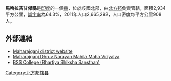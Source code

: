 '''馬哈拉吉甘傑縣'''是[[印度|印度]]的一個[[縣|縣]]，位於該國北部，由[[北方邦|北方邦]]負責管轄，面積2,934平方公里，[[識字率|識字率]]為64.3%，2011年人口2,665,292，人口密度每平方公里908人。

==外部連結==
* [http://maharajganj.nic.in/ Maharajganj district website] {{Wayback|url=http://maharajganj.nic.in/ |date=20190810062555 }}
* [https://web.archive.org/web/20140517071011/http://dnmdc.in/ Maharajganj Dhruv Narayan Mahila Maha Vidyalya]
* [http://bsscampus.com/ BSS College (Bhartiya Shiksha Sansthan)] {{Wayback|url=http://bsscampus.com/ |date=20210522001631 }}

{{coord|27|07|48|N|83|34|12|E|region:IN-UP_type:adm2nd_source:kolossus-nowiki|display=title}}

{{北方邦行政区划小作品}}
[[Category:北方邦辖县|Category:北方邦辖县]]